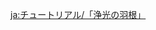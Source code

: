{{Tutorial
|title    = Plumes of Purifying Light
|subtitle = Exploration Knowledge
|type     = Adventure
|icon     = Icon Tutorial Combat.png
|about    = Plume of Purifying Light
|image1   = Tutorial Adventure Plumes of Purifying Light 1.png
|text1    = Plumes of Purifying Light are the fragments left behind by entities of Khvarena who have used up all their strength. Only Pari such as {{Color|help|Sorush}} can {{Color|help|retrieve}} them.<br>Some Plumes will flee when Sorush approaches. She must successfully give chase to retrieve such Plumes.
|image2   = Tutorial Adventure Plumes of Purifying Light 2.png
|text2    = Some other Plumes will split into many leaves when Sorush draws close. Collect all of these leaves to retrieve the complete Plume.
|sort     = 6225
}}
<noinclude>
<!-- interwikis -->
</noinclude>

[[ja:チュートリアル/「浄光の羽根」]]